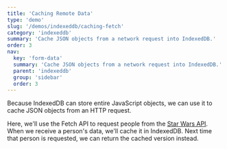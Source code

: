 ```yaml
---
title: 'Caching Remote Data'
type: 'demo'
slug: '/demos/indexeddb/caching-fetch'
category: 'indexeddb'
summary: 'Cache JSON objects from a network request into IndexedDB.'
order: 3
nav:
  key: 'form-data'
  summary: 'Cache JSON objects from a network request into IndexedDB.'
  parent: 'indexeddb'
  group: 'sidebar'
  order: 3
---
```


Because IndexedDB can store entire JavaScript objects, we can use it to cache JSON objects from an HTTP request.

Here, we'll use the Fetch API to request people from the [Star Wars API](https://swapi.dev/). When we receive a
person's data, we'll cache it in IndexedDB. Next time that person is requested, we can return the cached version
instead.
